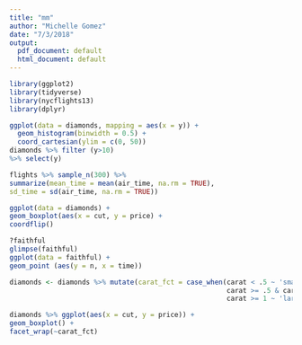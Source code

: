 ```yaml
---
title: "mm"
author: "Michelle Gomez"
date: "7/3/2018"
output:
  pdf_document: default
  html_document: default
---
```


```r
library(ggplot2)
library(tidyverse)
library(nycflights13)
library(dplyr)

```

```r
ggplot(data = diamonds, mapping = aes(x = y)) +
  geom_histogram(binwidth = 0.5) +
  coord_cartesian(ylim = c(0, 50))
diamonds %>% filter (y>10)
%>% select(y)
```

```r
flights %>% sample_n(300) %>%
summarize(mean_time = mean(air_time, na.rm = TRUE),
sd_time = sd(air_time, na.rm = TRUE))
```

```r
ggplot(data = diamonds) +
geom_boxplot(aes(x = cut, y = price) +
coordflip()
```
```r
?faithful
glimpse(faithful)
ggplot(data = faithful) +
geom_point (aes(y = n, x = time))
```

```r

diamonds <- diamonds %>% mutate(carat_fct = case_when(carat < .5 ~ 'small',
                                                      carat >= .5 & carat < 1 ~ 'med',
                                                      carat >= 1 ~ 'large'))

diamonds %>% ggplot(aes(x = cut, y = price)) +
geom_boxplot() +
facet_wrap(~carat_fct)
```